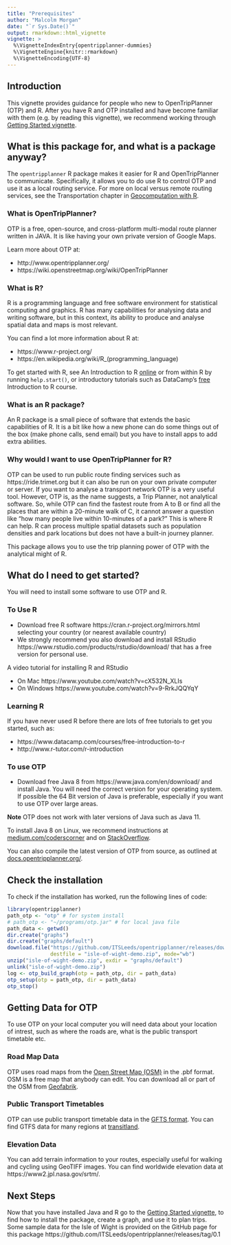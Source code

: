 ```yaml
---
title: "Prerequisites"
author: "Malcolm Morgan"
date: "`r Sys.Date()`"
output: rmarkdown::html_vignette
vignette: >
  %\VignetteIndexEntry{opentripplanner-dummies}
  %\VignetteEngine{knitr::rmarkdown}
  %\VignetteEncoding{UTF-8}
---
```



## Introduction

This vignette provides guidance for people who new to OpenTripPlanner (OTP) and R.
After you have R and OTP installed and have become familiar with them (e.g. by reading this vignette), we recommend working through [Getting Started vignette](https://itsleeds.github.io/opentripplanner/articles/opentripplanner.html).

## What is this package for, and what is a package anyway?

The `opentripplanner` R package makes it easier for R and OpenTripPlanner to communicate.
Specifically, it allows you to do use R to control OTP and use it as a local routing service.
For more on local versus remote routing services, see the Transportation chapter in [Geocomputation with R](https://geocompr.robinlovelace.net/transport.html).

### What is OpenTripPlanner?

OTP is a free, open-source, and cross-platform multi-modal route planner written in JAVA.  It is like having your own private version of Google Maps.

Learn more about OTP at:

* http://www.opentripplanner.org/
* https://wiki.openstreetmap.org/wiki/OpenTripPlanner

### What is R?

R is a programming language and free software environment for statistical computing and graphics.  R has many capabilities for analysing data and writing software, but in this context, its ability to produce and analyse spatial data and maps is most relevant.

You can find a lot more information about R at:

* https://www.r-project.org/ 
* https://en.wikipedia.org/wiki/R_(programming_language) 

To get started with R, see An Introduction to R [online](https://cran.r-project.org/doc/manuals/r-release/R-intro.pdf) or from within R by running `help.start()`, or introductory tutorials such as DataCamp's [free](https://www.datacamp.com/courses/free-introduction-to-r) Introduction to R course.

### What is an R package?

An R package is a small piece of software that extends the basic capabilities of R. It is a bit like how a new phone can do some things out of the box (make phone calls, send email) but you have to install apps to add extra abilities.

### Why would I want to use OpenTripPlanner for R?

OTP can be used to run public route finding services such as https://ride.trimet.org but it can also be run on your own private computer or server. If you want to analyse a transport network OTP is a very useful tool. However, OTP is, as the name suggests, a Trip Planner, not analytical software.  So, while OTP can find the fastest route from A to B or find all the places that are within a 20-minute walk of C, it cannot answer a question like “how many people live within 10-minutes of a park?”  This is where R can help.  R can process multiple spatial datasets such as population densities and park locations but does not have a built-in journey planner. 

This package allows you to use the trip planning power of OTP with the analytical might of R.

## What do I need to get started?

You will need to install some software to use OTP and R.

### To Use R

* Download free R software https://cran.r-project.org/mirrors.html selecting your country (or nearest available country)
* We strongly recommend you also download and install RStudio https://www.rstudio.com/products/rstudio/download/ that has a free version for personal use.

A video tutorial for installing R and RStudio 

* On Mac https://www.youtube.com/watch?v=cX532N_XLIs 
* On Windows https://www.youtube.com/watch?v=9-RrkJQQYqY 

### Learning R

If you have never used R before there are lots of free tutorials to get you started, such as:

* https://www.datacamp.com/courses/free-introduction-to-r
* http://www.r-tutor.com/r-introduction


### To use OTP

* Download free Java 8 from https://www.java.com/en/download/ and install Java. You will need the correct version for your operating system. If possible the 64 Bit version of Java is preferable, especially if you want to use OTP over large areas.

**Note** OTP does not work with later versions of Java such as Java 11.

To install Java 8 on Linux, we recommend instructions at [medium.com/coderscorner](https://medium.com/coderscorner/installing-oracle-java-8-in-ubuntu-16-10-845507b13343) and on [StackOverflow](https://askubuntu.com/questions/740757/switch-between-multiple-java-versions).

You can also compile the latest version of OTP from source, as outlined at [docs.opentripplanner.org/](http://docs.opentripplanner.org/en/latest/Getting-OTP/).

## Check the installation

To check if the installation has worked, run the following lines of code:

```r
library(opentripplanner)
path_otp <- "otp" # for system install
# path_otp <- "~/programs/otp.jar" # for local java file
path_data <- getwd()
dir.create("graphs")
dir.create("graphs/default")
download.file("https://github.com/ITSLeeds/opentripplanner/releases/download/0.1/isle-of-wight-demo.zip", 
              destfile = "isle-of-wight-demo.zip", mode="wb")
unzip("isle-of-wight-demo.zip", exdir = "graphs/default")
unlink("isle-of-wight-demo.zip")
log <- otp_build_graph(otp = path_otp, dir = path_data) 
otp_setup(otp = path_otp, dir = path_data)
otp_stop()
```


## Getting Data for OTP

To use OTP on your local computer you will  need data about your location of intrest, such as where the roads are, what is the public transport timetable etc.

### Road Map Data

OTP uses road maps from the [Open Street Map (OSM)](https://www.openstreetmap.org) in the .pbf format. OSM is a free map that anybody can edit. You can download all or part of the OSM from [Geofabrik](https://download.geofabrik.de/).

### Public Transport Timetables

OTP can use public transport timetable data in the [GFTS format](https://developers.google.com/transit/gtfs/). You can find GTFS data for many regions at  [transitland](https://transit.land/).

### Elevation Data

You can add terrain information to your routes, especially useful for walking and cycling using GeoTIFF images. You can find worldwide elevation data at https://www2.jpl.nasa.gov/srtm/.


## Next Steps

Now that you have installed Java and R go to the [Getting Started vignette](https://itsleeds.github.io/opentripplanner/articles/opentripplanner.html), to find how to install the package, create a graph, and use it to plan trips. 
Some sample data for the Isle of Wight is provided on the GitHub page for this package https://github.com/ITSLeeds/opentripplanner/releases/tag/0.1
